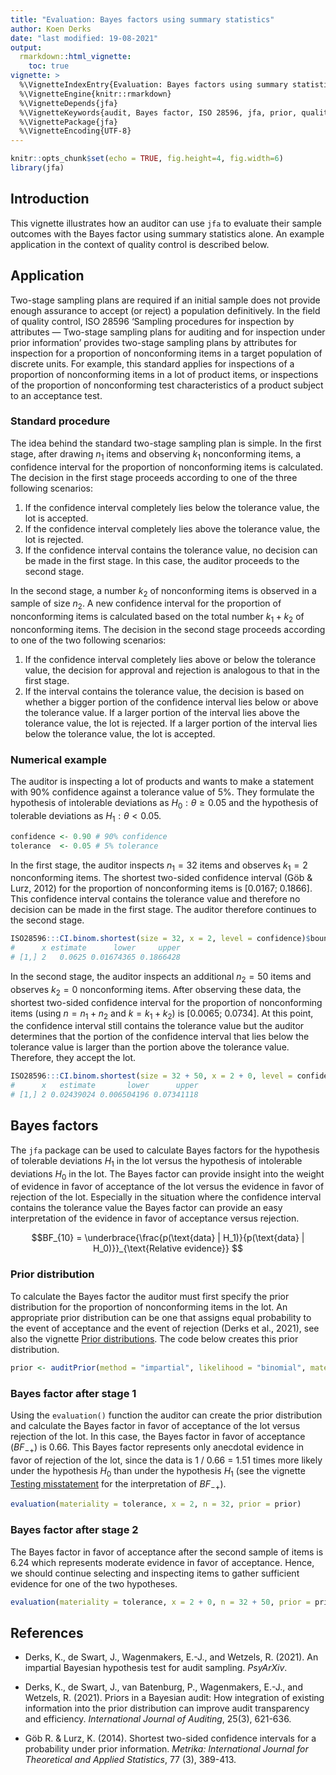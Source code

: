 ```yaml
---
title: "Evaluation: Bayes factors using summary statistics"
author: Koen Derks
date: "last modified: 19-08-2021"
output: 
  rmarkdown::html_vignette:
    toc: true
vignette: >
  %\VignetteIndexEntry{Evaluation: Bayes factors using summary statistics}
  %\VignetteEngine{knitr::rmarkdown}
  %\VignetteDepends{jfa}
  %\VignetteKeywords{audit, Bayes factor, ISO 28596, jfa, prior, quality control}
  %\VignettePackage{jfa}
  %\VignetteEncoding{UTF-8}
---
```


```r
knitr::opts_chunk$set(echo = TRUE, fig.height=4, fig.width=6)
library(jfa)
```

## Introduction

This vignette illustrates how an auditor can use `jfa` to evaluate their sample outcomes with the Bayes factor using summary statistics alone. An example application in the context of quality control is described below.

## Application

Two-stage sampling plans are required if an initial sample does not provide enough assurance to accept (or reject) a population definitively. In the field of quality control, ISO 28596 'Sampling procedures for inspection by attributes — Two-stage sampling plans for auditing and for inspection under prior information' provides two-stage sampling plans by attributes for inspection for a proportion of nonconforming items in a target population of discrete units. For example, this standard applies for inspections of a proportion of nonconforming items in a lot of product items, or inspections of the proportion of nonconforming test characteristics of a product subject to an acceptance test.

### Standard procedure

The idea behind the standard two-stage sampling plan is simple. In the first stage, after drawing $n_1$ items and observing $k_1$ nonconforming items, a confidence interval for the proportion of nonconforming items is calculated. The decision in the first stage proceeds according to one of the three following scenarios:

1. If the confidence interval completely lies below the tolerance value, the lot is accepted.
2. If the confidence interval completely lies above the tolerance value, the lot is rejected.
3. If the confidence interval contains the tolerance value, no decision can be made in the first stage. In this case, the auditor proceeds to the second stage. 

In the second stage, a number $k_2$ of nonconforming items is observed in a sample of size $n_2$. A new confidence interval for the proportion of nonconforming items is calculated based on the total number $k_1 + k_2$ of nonconforming items. The decision in the second stage proceeds according to one of the two following scenarios:

1. If the confidence interval completely lies above or below the tolerance value, the decision for approval and rejection is analogous to that in the first stage.
2. If the interval contains the tolerance value, the decision is based on whether a bigger portion of the confidence interval lies below or above the tolerance value. If a larger portion of the interval lies above the tolerance value, the lot is rejected. If a larger portion of the interval lies below the tolerance value, the lot is accepted.

### Numerical example

The auditor is inspecting a lot of products and wants to make a statement with 90% confidence against a tolerance value of 5%. They formulate the hypothesis of intolerable deviations as $H_0:\theta \geq 0.05$ and the hypothesis of tolerable deviations as $H_1: \theta < 0.05$.

```r
confidence <- 0.90 # 90% confidence
tolerance  <- 0.05 # 5% tolerance
```


In the first stage, the auditor inspects $n_1 = 32$ items and observes $k_1 = 2$ nonconforming items. The shortest two-sided confidence interval (Göb & Lurz, 2012) for the proportion of nonconforming items is [0.0167; 0.1866]. This confidence interval contains the tolerance value and therefore no decision can be made in the first stage. The auditor therefore continues to the second stage.

```r
ISO28596:::CI.binom.shortest(size = 32, x = 2, level = confidence)$bounds
#      x estimate      lower     upper
# [1,] 2   0.0625 0.01674365 0.1866428
```

In the second stage, the auditor inspects an additional $n_2 = 50$ items and observes $k_2 = 0$ nonconforming items. After observing these data, the shortest two-sided confidence interval for the proportion of nonconforming items (using $n = n_1 + n_2$ and $k = k_1 + k_2$) is [0.0065; 0.0734]. At this point, the confidence interval still contains the tolerance value but the auditor determines that the portion of the confidence interval that lies below the tolerance value is larger than the portion above the tolerance value. Therefore, they accept the lot.

```r
ISO28596:::CI.binom.shortest(size = 32 + 50, x = 2 + 0, level = confidence)$bounds
#      x   estimate       lower      upper
# [1,] 2 0.02439024 0.006504196 0.07341118
```

## Bayes factors

The `jfa` package can be used to calculate Bayes factors for the hypothesis of tolerable deviations $H_1$ in the lot versus the hypothesis of intolerable deviations $H_0$ in the lot. The Bayes factor can provide insight into the weight of evidence in favor of acceptance of the lot versus the evidence in favor of rejection of the lot. Especially in the situation where the confidence interval contains the tolerance value the Bayes factor can provide an easy interpretation of the evidence in favor of acceptance versus rejection.

$$BF_{10} = \underbrace{\frac{p(\text{data} | H_1)}{p(\text{data} | H_0)}}_{\text{Relative evidence}} $$

### Prior distribution

To calculate the Bayes factor the auditor must first specify the prior distribution for the proportion of nonconforming items in the lot. An appropriate prior distribution can be one that assigns equal probability to the event of acceptance and the event of rejection (Derks et al., 2021), see also the vignette [Prior distributions](https://koenderks.github.io/jfa/articles/v3_prior_distributions.html). The code below creates this prior distribution.

```r
prior <- auditPrior(method = "impartial", likelihood = "binomial", materiality = 0.05)
```

### Bayes factor after stage 1

Using the `evaluation()` function the auditor can create the prior distribution and calculate the Bayes factor in favor of acceptance of the lot versus rejection of the lot. In this case, the Bayes factor in favor of acceptance ($BF_{-+}$) is 0.66. This Bayes factor represents only anecdotal evidence in favor of rejection of the lot, since the data is 1 / 0.66 = 1.51 times more likely under the hypothesis $H_0$ than under the hypothesis $H_1$ (see the vignette [Testing misstatement](https://koenderks.github.io/jfa/articles/v6_testing_misstatement.html) for the interpretation of $BF_{-+}$).

```r
evaluation(materiality = tolerance, x = 2, n = 32, prior = prior)
```

### Bayes factor after stage 2

The Bayes factor in favor of acceptance after the second sample of items is 6.24 which represents moderate evidence in favor of acceptance. Hence, we should continue selecting and inspecting items to gather sufficient evidence for one of the two hypotheses.

```r
evaluation(materiality = tolerance, x = 2 + 0, n = 32 + 50, prior = prior)
```

## References

* Derks, K., de Swart, J., Wagenmakers, E.-J., and Wetzels, R. (2021). An impartial Bayesian hypothesis test for audit sampling. *PsyArXiv*.

* Derks, K., de Swart, J., van Batenburg, P., Wagenmakers, E.-J., and Wetzels, R. (2021). Priors in a Bayesian audit: How integration of existing information into the prior distribution can improve audit transparency and efficiency. *International Journal of Auditing*, 25(3), 621-636.

* Göb R. & Lurz, K. (2014). Shortest two-sided confidence intervals for a probability under prior information. *Metrika: International Journal for Theoretical and Applied Statistics*, 77 (3), 389-413.